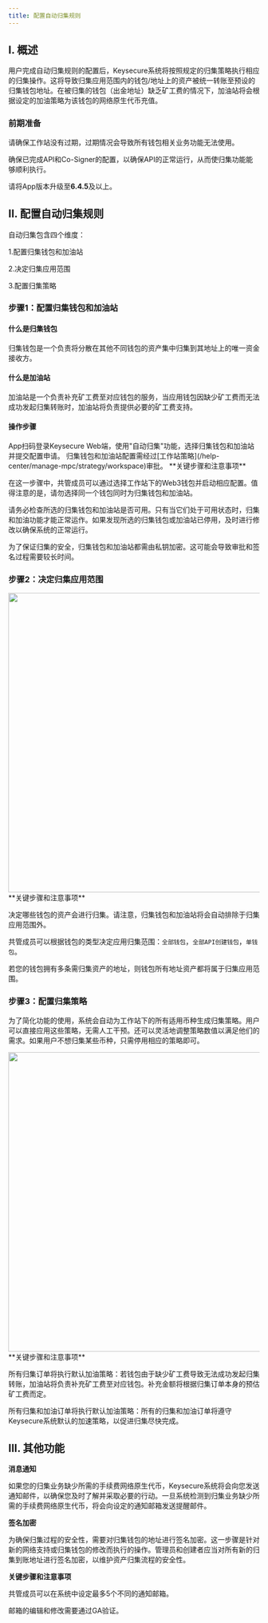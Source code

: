 ---
title: 配置自动归集规则
---

## I. 概述
用户完成自动归集规则的配置后，Keysecure系统将按照规定的归集策略执行相应的归集操作。这将导致归集应用范围内的钱包/地址上的资产被统一转账至预设的归集钱包地址。在被归集的钱包（出金地址）缺乏矿工费的情况下，加油站将会根据设定的加油策略为该钱包的网络原生代币充值。


### 前期准备

请确保工作站没有过期，过期情况会导致所有钱包相关业务功能无法使用。

确保已完成API和Co-Signer的配置，以确保API的正常运行，从而使归集功能能够顺利执行。

请将App版本升级至**6.4.5**及以上。


## II. 配置自动归集规则

自动归集包含四个维度：

1.配置归集钱包和加油站

2.决定归集应用范围

3.配置归集策略



### 步骤1：配置归集钱包和加油站

#### 什么是归集钱包

归集钱包是一个负责将分散在其他不同钱包的资产集中归集到其地址上的唯一资金接收方。


#### 什么是加油站

加油站是一个负责补充矿工费至对应钱包的服务，当应用钱包因缺少矿工费而无法成功发起归集转账时，加油站将负责提供必要的矿工费支持。




#### **操作步骤**

<Steps>
<Step title="配置归集钱包和加油站">
App扫码登录Keysecure Web端，使用"自动归集"功能，选择归集钱包和加油站并提交配置申请。
</Step>
<Step title="确认配置">
归集钱包和加油站配置需经过[工作站策略](/help-center/manage-mpc/strategy/workspace)审批。
</Step>

</Steps>

<Warning>
**关键步骤和注意事项**

 在这一步骤中，共管成员可以通过选择工作站下的Web3钱包并启动相应配置。值得注意的是，请勿选择同一个钱包同时为归集钱包和加油站。

请务必检查所选的归集钱包和加油站是否可用。只有当它们处于可用状态时，归集和加油功能才能正常运作。如果发现所选的归集钱包或加油站已停用，及时进行修改以确保系统的正常运行。

为了保证归集的安全，归集钱包和加油站都需由私钥加密。这可能会导致审批和签名过程需要较长时间。

</Warning>





### 步骤2：决定归集应用范围


<div className="w-full flex items-center justify-center">
    <img src="/images/help-center/co-signer-collect3_cn.PNG" width="600"/>
</div>


<Warning>
**关键步骤和注意事项**

决定哪些钱包的资产会进行归集。请注意，归集钱包和加油站将会自动排除于归集应用范围外。

共管成员可以根据钱包的类型决定应用归集范围：`全部钱包`，`全部API创建钱包`，`单钱包`。

若您的钱包拥有多条需归集资产的地址，则钱包所有地址资产都将属于归集应用范围。

</Warning>







### 步骤3：配置归集策略

为了简化功能的使用，系统会自动为工作站下的所有适用币种生成归集策略。用户可以直接应用这些策略，无需人工干预。还可以灵活地调整策略数值以满足他们的需求。如果用户不想归集某些币种，只需停用相应的策略即可。
<div className="w-full flex items-center justify-center">
    <img src="/images/help-center/co-signer-collect4_cn.PNG" width="600"/>
</div>

<Warning>
**关键步骤和注意事项**

所有归集订单将执行默认加油策略：若钱包由于缺少矿工费导致无法成功发起归集转账，加油站将负责补充矿工费至对应钱包。补充金额将根据归集订单本身的预估矿工费而定。

所有归集和加油订单将执行默认加油策略：所有的归集和加油订单将遵守Keysecure系统默认的加速策略，以促进归集尽快完成。

</Warning>





## III. 其他功能

**消息通知**

如果您的归集业务缺少所需的手续费网络原生代币，Keysecure系统将会向您发送通知邮件，以确保您及时了解并采取必要的行动。一旦系统检测到归集业务缺少所需的手续费网络原生代币，将会向设定的通知邮箱发送提醒邮件。

**签名加密**

为确保归集过程的安全性，需要对归集钱包的地址进行签名加密。这一步骤是针对新的网络支持或归集钱包的修改而执行的操作。管理员和创建者应当对所有新的归集到账地址进行签名加密，以维护资产归集流程的安全性。

<Warning>

**关键步骤和注意事项**

共管成员可以在系统中设定最多5个不同的通知邮箱。

邮箱的编辑和修改需要通过GA验证。

</Warning>



